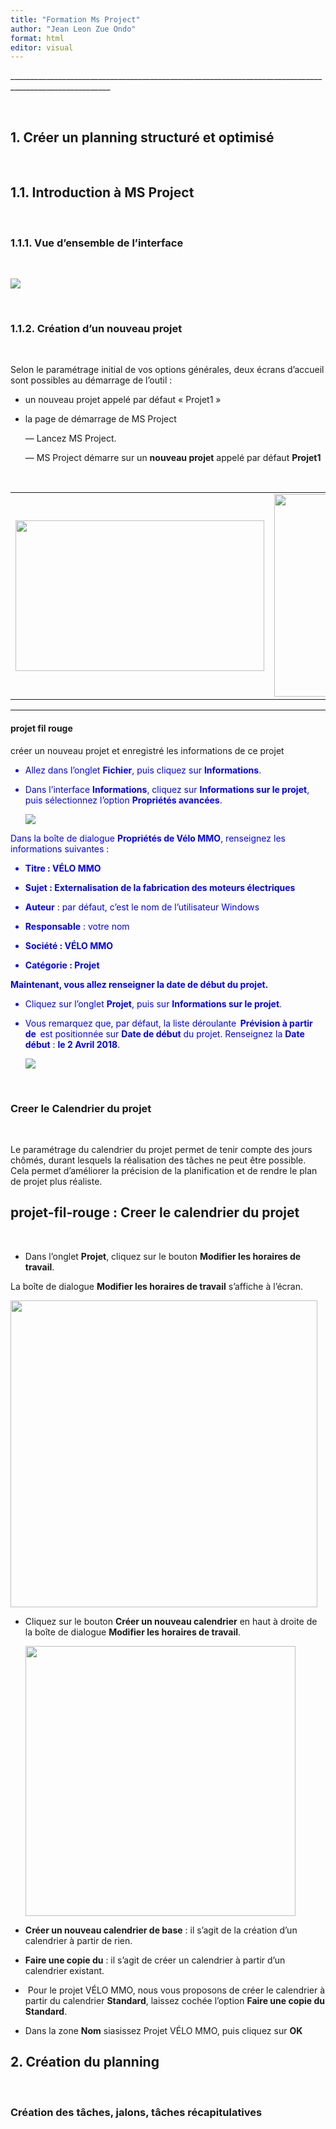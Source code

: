 ```yaml
---
title: "Formation Ms Project"
author: "Jean Leon Zue Ondo"
format: html
editor: visual
---
```


\_\_\_\_\_\_\_\_\_\_\_\_\_\_\_\_\_\_\_\_\_\_\_\_\_\_\_\_\_\_\_\_\_\_\_\_\_\_\_\_\_\_\_\_\_\_\_\_\_\_\_\_\_\_\_\_\_\_\_\_\_\_\_\_\_\_\_\_\_\_\_\_\_\_\_\_\_\_\_\_\_\_\_\_\_\_\_\_\_\_\_\_\_\_\_\_\_\_\_\_\_\_\_

<br>

## 1. Créer un planning structuré et optimisé

<br>

## 1.1. Introduction à MS Project

<br>

### 1.1.1. Vue d’ensemble de l’interface

<br>

![](project-im-01.png)

<br>

### 1.1.2. Création d’un nouveau projet

<br>

Selon le paramétrage initial de vos options générales, deux écrans d’accueil sont possibles au démarrage de l’outil :

-   un nouveau projet appelé par défaut « Projet1 »

-   la page de démarrage de MS Project

    — Lancez MS Project.

    — MS Project démarre sur un **nouveau projet** appelé par défaut **Projet1**

    <br>

|  |  |
|-------------------------------------|-----------------------------------|
| ![](project-im-02.png){width="398" height="241"} | ![](project-im-01.png){width="324"} |

------------------------------------------------------------------------

#### projet fil rouge

créer un nouveau projet et enregistré les informations de ce projet

::: {#fil-rouge style="color: blue"}
-   Allez dans l’onglet **Fichier**, puis cliquez sur **Informations**.

-   Dans l’interface **Informations**, cliquez sur **Informations sur le projet**, puis sélectionnez l’option **Propriétés avancées**.

    ![](project-im-03.png)

Dans la boîte de dialogue **Propriétés de Vélo MMO**, renseignez les informations suivantes :

-   **Titre : VÉLO MMO**

-   **Sujet : Externalisation de la fabrication des moteurs électriques**

-   **Auteur** : par défaut, c’est le nom de l’utilisateur Windows

-   **Responsable** : votre nom

-   **Société : VÉLO MMO**

-   **Catégorie : Projet**

**Maintenant, vous allez renseigner la date de début du projet.** 

-   Cliquez sur l’onglet **Projet**, puis sur **Informations sur le projet**.

-   Vous remarquez que, par défaut, la liste déroulante  **Prévision à partir de**  est positionnée sur **Date de début** du projet. Renseignez la **Date début** : **le 2 Avril 2018**.

    ![](project-im-04.png)
:::

<br>

### Creer le Calendrier du projet

<br>

Le paramétrage du calendrier du projet permet de tenir compte des jours chômés, durant lesquels la réalisation des tâches ne peut être possible. Cela permet d’améliorer la précision de la planification et de rendre le plan de projet plus réaliste.

::: {.callout-tip appearance="simple"}
# projet-fil-rouge : Creer le calendrier du projet

<br>

-   Dans l’onglet **Projet**, cliquez sur le bouton **Modifier les horaires de travail**.

La boîte de dialogue **Modifier les horaires de travail** s’affiche à l’écran.

![](project-im-05.png){width="491"}

-   Cliquez sur le bouton **Créer un nouveau calendrier** en haut à droite de la boîte de dialogue **Modifier les horaires de travail**.

    ![](project-im-06.png){width="432"}

<!-- -->

-   **Créer un nouveau calendrier de base** : il s’agit de la création d’un calendrier à partir de rien.

-   **Faire une copie du** : il s’agit de créer un calendrier à partir d’un calendrier existant.

-    Pour le projet VÉLO MMO, nous vous proposons de créer le calendrier à partir du calendrier **Standard**, laissez cochée l’option **Faire une copie du Standard**.

-   Dans la zone **Nom** siasissez Projet VÉLO MMO, puis cliquez sur **OK**
:::

## 2. Création du planning

<br>

### Création des tâches, jalons, tâches récapitulatives

